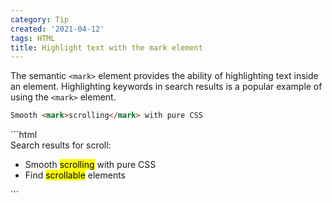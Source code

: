```yaml
---
category: Tip
created: '2021-04-12'
tags: HTML
title: Highlight text with the mark element
---
```


The semantic `<mark>` element provides the ability of highlighting text inside an element. Highlighting keywords in search results is a popular example of using the `<mark>` element.

```html
Smooth <mark>scrolling</mark> with pure CSS
```

<Playground>
```html
<div>Search results for scroll:</div>
<ul>
    <li>Smooth <mark>scrolling</mark> with pure CSS</li>
    <li>Find <mark>scrollable</mark> elements</li>
</ul>
```
</Playground>

